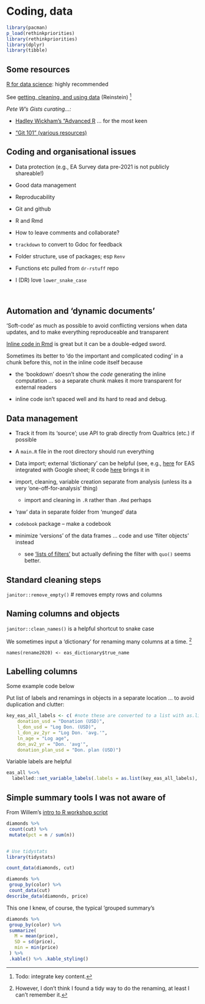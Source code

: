 # Coding, data  {#coding}

```r
library(pacman)
p_load(rethinkpriorities)
library(rethinkpriorities)
library(dplyr)
library(tibble)
```


## Some resources

[R for data science](https://r4ds.had.co.nz/): highly recommended

See [getting, cleaning, and using data](https://daaronr.github.io/metrics_discussion/data-sci.html) (Reinstein) ^[Todo: integrate key content.]


*Pete W's Gists curating...:*

- [Hadley Wickham's "Advanced R](https://gist.github.com/peterhurford/72dbd44e0a34e29297485a8cf679cf73) ... for the most keen

- ["Git 101" (various resources)](https://gist.github.com/peterhurford/4d43aa5d6de114c0c741ba664c9c5ff5)

## Coding and organisational issues

- Data protection (e.g., EA Survey data pre-2021 is not publicly shareable!)

- Good data management

- Reproducability

- Git and github

- R and Rmd

- How to leave comments and collaborate?

- `trackdown` to convert to Gdoc for feedback

- Folder structure, use of packages; esp `Renv`

- Functions etc pulled from `dr-rstuff` repo

- I (DR) love `lower_snake_case`

\

## Automation and 'dynamic documents' {-}

'Soft-code' as much as possible to avoid conflicting versions when data updates, and to make everything reproduceable and transparent

[Inline code in Rmd](https://bookdown.org/yihui/rmarkdown-cookbook/r-code.html) is great but it can be a double-edged sword.

Sometimes its better to 'do the important and complicated coding' in a chunk before this, not in the inline code itself because

- the 'bookdown' doesn't show the *code* generating the inline computation ... so a separate chunk makes it more transparent for external readers

- inline code isn't spaced well and its hard to read and debug.


## Data management

- Track it from its 'source'; use API to grab directly from Qualtrics (etc.) if possible

- A `main.R` file in the root directory should run everything

- Data import; external 'dictionary' can be helpful (see, e.g., [here](https://docs.google.com/spreadsheets/d/1dWy-CZxd9lzx0bLZ5ntmCSmwGPTrwjGcKpY4ORLom8E/edit#gid=0) for EAS integrated with Google sheet; R code [here](https://github.com/rethinkpriorities/ea-data/blob/master/build/fmt_label_with_dic_dhj_ok.R) brings it in

- import, cleaning, variable creation separate from analysis (unless its a very 'one-off-for-analysis' thing)
   - import and cleaning in `.R` rather than `.Rmd` perhaps

- 'raw' data in separate folder from 'munged' data

- `codebook` package -- make a codebook

- minimize 'versions' of the data frames ... code and use 'filter objects' instead
  - see ['lists of filters'](https://daaronr.github.io/metrics_discussion/data-sci.html#building-results-based-on-lists-of-filters-of-the-data-set) but actually defining the filter with `quo()` seems better.


## Standard cleaning steps

`janitor::remove_empty()` # removes empty rows and columns


## Naming columns and objects

`janitor::clean_names()` is a helpful shortcut to snake case


We sometimes input a 'dictionary' for renaming many columns at a time. ^[However, I don't think I found a tidy way to do the renaming, at least I can't remember it.]

`names(rename2020) <- eas_dictionary$true_name`




## Labelling columns

Some example code below




Put list of labels and renamings in objects in a separate location ... to avoid duplication and clutter:

```r

key_eas_all_labels <- c( #note these are converted to a list with as.list before assigning them
    donation_usd = "Donation (USD)",
    l_don_usd = "Log Don. (USD)",
    l_don_av_2yr = "Log Don. 'avg.'",
    ln_age = "Log age",
    don_av2_yr = "Don. 'avg'",
    donation_plan_usd = "Don. plan (USD)")
```

Variable labels are helpful

```r
eas_all %<>%
  labelled::set_variable_labels(.labels = as.list(key_eas_all_labels), .strict=FALSE)
```



## Simple summary tools I was not aware of


From Willem's [intro to R workshop script](https://docs.google.com/document/d/13jPMcG5m4oxinqEtlQ2tSqkQs4-JEUcC0ytz9woFG3E/edit)


```r

diamonds %>%
 count(cut) %>%
 mutate(pct = n / sum(n))


# Use tidystats
library(tidystats)

count_data(diamonds, cut)

diamonds %>%
 group_by(color) %>%
 count_data(cut)
describe_data(diamonds, price)

```

This one I knew, of course, the typical 'grouped summary's

```r

diamonds %>%
 group_by(color) %>%
 summarize(
   M = mean(price),
   SD = sd(price),
   min = min(price)
 ) %>%
 .kable() %>% .kable_styling()

```
